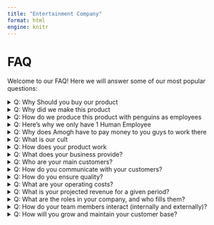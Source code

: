 ```yaml
---
title: "Entertainment Company"
format: html
engine: knitr
---
```


# FAQ

Welcome to our FAQ! Here we will answer some of our most popular questions:

<details>
<summary>Q: Why Should you buy our product</summary>

A: Our product is the best.

</details>

<details>
<summary>Q: Why did we make this product</summary>

A: For fun and spying on customers thoughts.


</details>

<details>
<summary>Q: How do we produce this product with penguins as employees</summary>

A: The penguins use our product allowing them to use non existant fingers that are four dimensional.


</details>

<details>
<summary>Q: Here's why we only have 1 Human Employee</summary>

A: The 1 human employee really wanted to work for us because he liked the idea a lot.


</details>

<details>
<summary>Q: Why does Amogh have to pay money to you guys to work there</summary>

A: He really wanted to work for us so we made him pay to work for us and now he is in debt every couple of years until he gets his actual salary ($5k every 2 years) (also this actually is a better deal than most companies because he barely has to pay anything for rent and food).


</details>

<details>
<summary>Q: What is our cult </summary>

A: What Cult?


</details>

<details>
<summary>Q: How does your product work</summary>

A: It just works and if it doesn't then thats a skill issue.


</details>

<details>
<summary>Q: What does your business provide?</summary>

A: Jargon Translator

</details>

<details>
<summary>Q: Who are your main customers?</summary>

A:
- Out of touch people  
- Elderly  
- Less than subpar intelligent people  
- Deaf people

</details>

<details>
<summary>Q: How do you communicate with your customers?</summary>

A:
- Email  
- Home phone number  
- Mail  
- Our products once they own and register them with consent

</details>

<details>
<summary>Q: How do you ensure quality?</summary>

A: We have a manufacturing supervisor to look over the production and examine the product’s health and determine if they follow code regulations.

</details>

<details>
<summary>Q: What are your operating costs?</summary>

A:
- Chip manufacturing total – $500,000  
- Surgeon Training – $250,000  
- Yearly Certification – $5,000  
- Renting land for facilities – $0  
- Facility maintenance – $5,000  
- Radio production – $5,000  
- Earpiece production – $2,500  
- Book production – $50  
- Mining – $150  
- Charity – $1,000,000

</details>

<details>
<summary>Q: What is your projected revenue for a given period?</summary>

A:  
**After Translator Company:**  
- Yearly: $1,250,000,000  
- Monthly: $104,166,666  

**Before:**  
- Yearly: $945,000,000  
- Monthly: $78,750,000

</details>

<details>
<summary>Q: What are the roles in your company, and who fills them?</summary>

A:
- **Kevin:** CEO, Marketing Leader  
- **Amogh:** Manufacturing Supervisor, Operations Director, Low Level “Wage Slave”  
- **Oliver:** Financial Officer, Product Design Leader  
- **HVAC Maintainer:** Greg. We aren’t sure if he’s real anymore

</details>

<details>
<summary>Q: How do your team members interact (internally and externally)?</summary>

A:
- Violence and confusion with how we coordinate the team  
- Group gambling  
- Finance officer ends up sacrificing a bunch of employees to Jargon god to ensure manufacturing & the products are released in the best quality there is

</details>

<details>
<summary>Q: How will you grow and maintain your customer base?</summary>

A:
- We give insurance both life and product  
- We also have the marketing team and often sell our products on special store shelves usually reserved  
- We donate to help the surrounding neighborhood  
- We have a cult (of reese and children)  
- diddy

</details>


